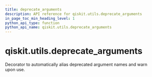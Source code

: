 ```yaml
---
title: deprecate_arguments
description: API reference for qiskit.utils.deprecate_arguments
in_page_toc_min_heading_level: 1
python_api_type: function
python_api_name: qiskit.utils.deprecate_arguments
---
```


# qiskit.utils.deprecate\_arguments

<Function id="qiskit.utils.deprecate_arguments" name="deprecate_arguments" isDedicatedPage={true} github="https://github.com/qiskit/qiskit/tree/stable/0.20/qiskit/utils/deprecation.py" signature="deprecate_arguments(kwarg_map)">
  Decorator to automatically alias deprecated argument names and warn upon use.
</Function>

